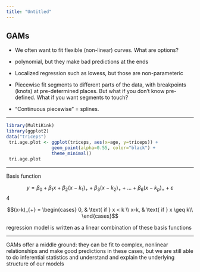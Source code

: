 ```yaml
---
title: "Untitled"
---
```




## GAMs

- We often want to fit flexible (non-linear) curves. What are options? 

- polynomial, but they make bad predictions at the ends
- Localized regression such as lowess, but those are non-parameteric 
- Piecewise fit segments to different parts of the data, with breakpoints (knots) at pre-determined places. But what if you don't know pre-defined. What if you want segments to touch? 
- "Continuous piecewise" = splines. 

--------



```r
library(MultiKink) 
library(ggplot2)  
data("triceps")
 tri.age.plot <- ggplot(triceps, aes(x=age, y=triceps)) +
                 geom_point(alpha=0.55, color="black") + 
                 theme_minimal() 
 tri.age.plot
```


--------

Basis function

$$y = \beta_0 + \beta_1 x +  \beta_2 (x-k_1)_{+}  + \beta_3 (x-k_2)_{+} + ... + \beta_6 (x-k_p)_{+} + \varepsilon$$4

$$(x-k)_{+} =  \begin{cases}
                  0, & \text{ if  } x < k \\
                  x-k, & \text{ if  } x \geq k\\
                 \end{cases}$$
                 
regression model is written as a linear combination of these basis functions 

------

GAMs offer a middle ground: they can be fit to complex, nonlinear relationships and make good predictions in these cases, but we are still able to do inferential statistics and understand and explain the underlying structure of our models